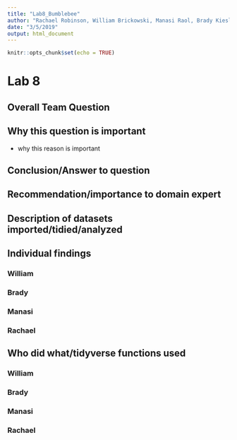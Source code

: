 ```yaml
---
title: "Lab8_Bumblebee"
author: "Rachael Robinson, William Brickowski, Manasi Raol, Brady Kiesling"
date: "3/5/2019"
output: html_document
---
```


```r
knitr::opts_chunk$set(echo = TRUE)
```

# Lab 8

## Overall Team Question

## Why this question is important\

  * why this reason is important
  
## Conclusion/Answer to question

## Recommendation/importance to domain expert

## Description of datasets imported/tidied/analyzed

## Individual findings

### William

### Brady

### Manasi

### Rachael

## Who did what/tidyverse functions used

### William

### Brady

### Manasi

### Rachael
